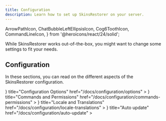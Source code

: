 ```yaml
---
title: Configuration
description: Learn how to set up SkinsRestorer on your server.
---
```


  ArrowPathIcon,
  ChatBubbleLeftEllipsisIcon,
  Cog6ToothIcon,
  CommandLineIcon,
} from '@heroicons/react/24/solid';

While SkinsRestorer works out-of-the-box, you might want to change some settings to fit your needs.

## Configuration

In these sections, you can read on the different aspects of the SkinsRestorer configuration.

<Cards>
  <Card
    icon={<Cog6ToothIcon />}
    title="Configuration Options"
    href="/docs/configuration/options"
  ></Card>
  <Card
    icon={<CommandLineIcon />}
    title="Commands and Permissions"
    href="/docs/configuration/commands-permissions"
  ></Card>
  <Card
    icon={<ChatBubbleLeftEllipsisIcon />}
    title="Locale and Translations"
    href="/docs/configuration/locale-translations"
  ></Card>
  <Card
    icon={<ArrowPathIcon />}
    title="Auto update"
    href="/docs/configuration/auto-update"
  ></Card>
</Cards>
